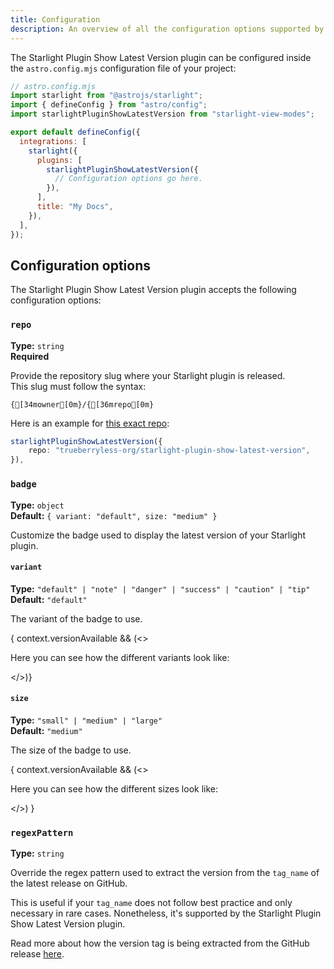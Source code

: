 ```yaml
---
title: Configuration
description: An overview of all the configuration options supported by the Starlight Plugin Show Latest Version plugin.
---
```



The Starlight Plugin Show Latest Version plugin can be configured inside the `astro.config.mjs` configuration file of your project:

```js {11}
// astro.config.mjs
import starlight from "@astrojs/starlight";
import { defineConfig } from "astro/config";
import starlightPluginShowLatestVersion from "starlight-view-modes";

export default defineConfig({
  integrations: [
    starlight({
      plugins: [
        starlightPluginShowLatestVersion({
          // Configuration options go here.
        }),
      ],
      title: "My Docs",
    }),
  ],
});
```

## Configuration options

The Starlight Plugin Show Latest Version plugin accepts the following configuration options:

### `repo`

**Type:** `string`  
**Required**

Provide the repository slug where your Starlight plugin is released.  
This slug must follow the syntax:

```ansi
{[34mowner[0m}/{[36mrepo[0m}
```

Here is an example for [this exact repo](https://github.com/trueberryless-org/starlight-plugin-show-latest-version):

```ts
starlightPluginShowLatestVersion({
    repo: "trueberryless-org/starlight-plugin-show-latest-version",
}),
```

### `badge`

**Type:** `object`  
**Default:** `{ variant: "default", size: "medium" }`

Customize the badge used to display the latest version of your Starlight plugin.

#### `variant`

**Type:** `"default" | "note" | "danger" | "success" | "caution" | "tip"`  
**Default:** `"default"`

The variant of the badge to use.

{ context.versionAvailable &&
(<>

<p>Here you can see how the different variants look like:</p>
<Badge text={context.version} size="medium" />
<Badge text={context.version} size="medium" variant="note" />
<Badge text={context.version} size="medium" variant="danger" />
<Badge text={context.version} size="medium" variant="success" />
<Badge text={context.version} size="medium" variant="caution" />
<Badge text={context.version} size="medium" variant="tip" />

</>)}

#### `size`

**Type:** `"small" | "medium" | "large"`  
**Default:** `"medium"`

The size of the badge to use.

{ context.versionAvailable &&
(<>

<p>Here you can see how the different sizes look like:</p>
<Badge text={context.version} size="small" />
<Badge text={context.version} size="medium" />
<Badge text={context.version} size="large" />

</>)
}

### `regexPattern`

**Type:** `string`

Override the regex pattern used to extract the version from the `tag_name` of the latest release on GitHub.

This is useful if your `tag_name` does not follow best practice and only necessary in rare cases. Nonetheless, it's supported by the Starlight Plugin Show Latest Version plugin.

Read more about how the version tag is being extracted from the GitHub release [here](/version-extraction-algorithm).
